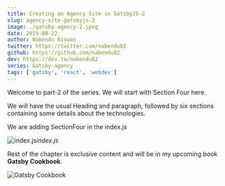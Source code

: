 ```yaml
---
title: Creating an Agency Site in GatsbyJS-2
slug: agency-site-gatsbyjs-2
image: ./gatsby-agency-2.jpeg
date: 2019-08-22
author: Nabendu Biswas
twitter: https://twitter.com/nabendu82
github: https://github.com/nabendu82
dev: https://dev.to/nabendu82
series: Gatsby-agency
tags: ['gatsby', 'react', 'webdev']
---
```


Welcome to part-2 of the series. We will start with Section Four here.

We will have the usual Heading and paragraph, followed by six sections containing some details about the technologies.

We are adding SectionFour in the index.js

![index.js](https://res.cloudinary.com/dxkxvfo2o/image/upload/v1590373035/AgencyGatsby/30_rklzvy.png)*index.js*


Rest of the chapter is exclusive content and will be in my upcoming book **Gatsby Cookbook**.

<div className={styles.image__small}>

![Gatsby Cookbook](https://res.cloudinary.com/dxkxvfo2o/image/upload/v1589892514/Gatsby_rnjo2t.png)

</div>


